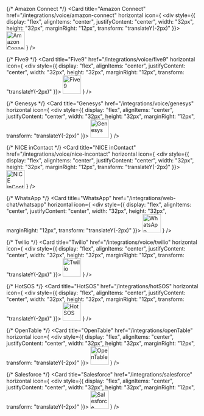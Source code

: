 <CardGroup cols={2}>

  {/* Amazon Connect */}
  <Card
    title="Amazon Connect"
    href="/integrations/voice/amazon-connect"
    horizontal
    icon={
      <div style={{
        display: "flex",
        alignItems: "center",
        justifyContent: "center",
        width: "32px",
        height: "32px",
        marginRight: "12px",
        transform: "translateY(-2px)"
      }}>
        <img src="/images/integrations/amazon-connect.svg" alt="Amazon Connect" width="48" height="48" />
      </div>
    }
  />

  {/* Five9 */}
  <Card
    title="Five9"
    href="/integrations/voice/five9"
    horizontal
    icon={
      <div style={{
        display: "flex",
        alignItems: "center",
        justifyContent: "center",
        width: "32px",
        height: "32px",
        marginRight: "12px",
        transform: "translateY(-2px)"
      }}>
        <img src="/images/integrations/five9.svg" alt="Five9" width="48" height="48" />
      </div>
    }
  />

  {/* Genesys */}
  <Card
    title="Genesys"
    href="/integrations/voice/genesys"
    horizontal
    icon={
      <div style={{
        display: "flex",
        alignItems: "center",
        justifyContent: "center",
        width: "32px",
        height: "32px",
        marginRight: "12px",
        transform: "translateY(-2px)"
      }}>
        <img src="/images/integrations/genesys.svg" alt="Genesys" width="48" height="48" />
      </div>
    }
  />

  {/* NICE inContact */}
  <Card
    title="NICE inContact"
    href="/integrations/voice/nice-incontact"
    horizontal
    icon={
      <div style={{
        display: "flex",
        alignItems: "center",
        justifyContent: "center",
        width: "32px",
        height: "32px",
        marginRight: "12px",
        transform: "translateY(-2px)"
      }}>
        <img src="/images/integrations/nice-incontact.svg" alt="NICE inContact" width="48" height="48" />
      </div>
    }
  />

  {/* WhatsApp */}
  <Card
    title="WhatsApp"
    href="/integrations/web-chat/whatsapp"
    horizontal
    icon={
      <div style={{
        display: "flex",
        alignItems: "center",
        justifyContent: "center",
        width: "32px",
        height: "32px",
        marginRight: "12px",
        transform: "translateY(-2px)"
      }}>
        <img src="/images/integrations/whatsapp.svg" alt="WhatsApp" width="48" height="48" />
      </div>
    }
  />

  {/* Twilio */}
  <Card
    title="Twilio"
    href="/integrations/voice/twilio"
    horizontal
    icon={
      <div style={{
        display: "flex",
        alignItems: "center",
        justifyContent: "center",
        width: "32px",
        height: "32px",
        marginRight: "12px",
        transform: "translateY(-2px)"
      }}>
        <img src="/images/integrations/twilio.svg" alt="Twilio" width="48" height="48" />
      </div>
    }
  />

  {/* HotSOS */}
  <Card
    title="HotSOS"
    href="/integrations/hotSOS"
    horizontal
    icon={
      <div style={{
        display: "flex",
        alignItems: "center",
        justifyContent: "center",
        width: "32px",
        height: "32px",
        marginRight: "12px",
        transform: "translateY(-2px)"
      }}>
        <img src="/images/integrations/hotsos.svg" alt="HotSOS" width="48" height="48" />
      </div>
    }
  />

  {/* OpenTable */}
  <Card
    title="OpenTable"
    href="/integrations/openTable"
    horizontal
    icon={
      <div style={{
        display: "flex",
        alignItems: "center",
        justifyContent: "center",
        width: "32px",
        height: "32px",
        marginRight: "12px",
        transform: "translateY(-2px)"
      }}>
        <img src="/images/integrations/opentable.svg" alt="OpenTable" width="48" height="48" />
      </div>
    }
  />

  {/* Salesforce */}
  <Card
    title="Salesforce"
    href="/integrations/salesforce"
    horizontal
    icon={
      <div style={{
        display: "flex",
        alignItems: "center",
        justifyContent: "center",
        width: "32px",
        height: "32px",
        marginRight: "12px",
        transform: "translateY(-2px)"
      }}>
        <img src="/images/integrations/salesforce.svg" alt="Salesforce" width="48" height="48" />
      </div>
    }
  />

</CardGroup>